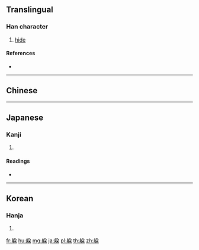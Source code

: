 {{character info/new}}
{{also|躲}}
==Translingual==

===Han character===
{{Han char|rn=158|rad=身|as=06|sn=13|four=|canj=HHNSD}}

# [[hide]]

====References====
* {{Han ref|kx=1237.370|dkj=38078|dj=1711.150|hdz=63810.240|uh=8EB1|ud=36529}}

----

==Chinese==
{{zh-see|躲|v}}

----

==Japanese==

===Kanji===
{{ja-kanji|grade=|rs=身06}}

# {{defn|lang=ja|sort=身06}}

====Readings====
* {{ja-readings|on=[[た]] (ta)|kun=[[かわす]] (kawasu)|nanori=}}

----

==Korean==

===Hanja===
{{ko-hanja|hangeul=타|eumhun=|rv=ta|mr=t'a|y=tha}}

# {{defn|lang=ko|sort=身06}}

[[fr:躱]]
[[hu:躱]]
[[mg:躱]]
[[ja:躱]]
[[pl:躱]]
[[th:躱]]
[[zh:躱]]
